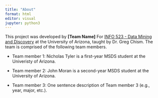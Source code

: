 ```yaml
---
title: "About"
format: html
editor: visual
jupyter: python3
---
```


This project was developed by **[Team Name]** For [INFO 523 - Data Mining and Discovery](https://datamineaz.org/) at the University of Arizona, taught by Dr. Greg Chism. The team is comprised of the following team members.

-   Team member 1: Nicholas Tyler is a first-year MSDS student at the Univeristy of Arizona.

-   Team member 2: John Moran is a second-year MSDS student at the University of Arizona.

-   Team member 3: One sentence description of Team member 3 (e.g., year, major, etc.).



